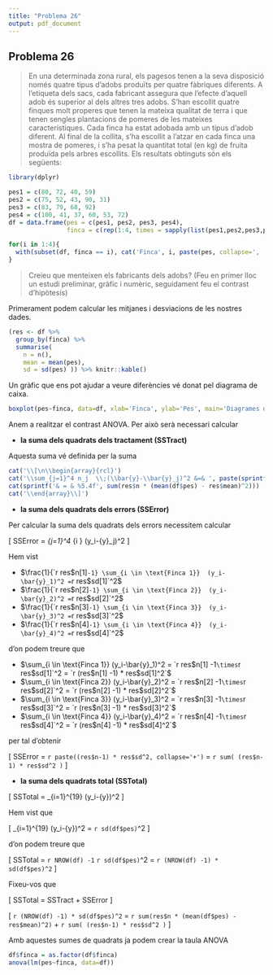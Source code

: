 ```yaml
---
title: "Problema 26"
output: pdf_document
---
```


## Problema 26

> En una determinada zona rural, els pagesos tenen a la seva disposició només quatre tipus d'adobs produïts per quatre fàbriques diferents. A l'etiqueta dels sacs, cada fabricant assegura que l'efecte d'aquell adob és superior al dels altres tres adobs. S'han escollit quatre finques molt properes que tenen la mateixa qualitat de terra i que tenen sengles plantacions de pomeres de les mateixes característiques. Cada finca ha estat adobada amb un tipus d'adob diferent. Al final de la collita, s'ha escollit a l'atzar en cada finca una mostra de pomeres, i s'ha pesat la quantitat total (en kg) de fruita produïda pels arbres escollits. Els resultats obtinguts són els següents:

```r
library(dplyr)

pes1 = c(80, 72, 40, 59)
pes2 = c(75, 52, 43, 90, 31)
pes3 = c(83, 79, 68, 92)
pes4 = c(100, 41, 37, 60, 53, 72)
df = data.frame(pes = c(pes1, pes2, pes3, pes4),
                finca = c(rep(1:4, times = sapply(list(pes1,pes2,pes3,pes4), length))))
```

```r
for(i in 1:4){
  with(subset(df, finca == i), cat('Finca', i, paste(pes, collapse=', '), '\n'))
}
```

> Creieu que menteixen els fabricants dels adobs? (Feu en primer lloc un estudi preliminar, gràfic i numèric, seguidament feu el contrast d’hipòtesis)

Primerament podem calcular les mitjanes i desviacions de les nostres dades.

```r
(res <- df %>% 
  group_by(finca) %>%
  summarise(
    n = n(),
    mean = mean(pes),
    sd = sd(pes) )) %>% knitr::kable()
```

Un gràfic que ens pot ajudar a veure diferències vé donat pel diagrama de caixa.

```r
boxplot(pes~finca, data=df, xlab='Finca', ylab='Pes', main='Diagrames de caixa')
```

Anem a realitzar el contrast ANOVA. Per això serà necessari calcular 

  * __la suma dels quadrats dels tractament (SSTract)__

Aquesta suma vé definida per la suma


```r
cat('\\[\n\\begin{array}{rcl}')
cat('\\sum_{j=1}^4 n_j  \\;(\\bar{y}-\\bar{y}_j)^2 &=& ', paste(sprintf("%d \\;(%0.2f - %0.2f)^2", res$n, mean(df$pes), res$mean), collapse=' + '), '\\\\')
cat(sprintf('& = & %5.4f', sum(res$n * (mean(df$pes) - res$mean)^2)))
cat('\\end{array}\\]')
```

  * __la suma dels quadrats dels errors (SSError)__

Per calcular la suma dels quadrats dels errors necessitem calcular

\[
SSError = \sum_{j=1}^4 \sum_{i \in \text{Finca j}}  (y_i-\bar{y}_j)^2
\]

Hem vist 

  - $\frac{1}{`r res$n[1]`-1} \sum_{i \in \text{Finca 1}}  (y_i-\bar{y}_1)^2 = `r res$sd[1]`^2$
  - $\frac{1}{`r res$n[2]`-1} \sum_{i \in \text{Finca 2}}  (y_i-\bar{y}_2)^2 = `r res$sd[2]`^2$
  - $\frac{1}{`r res$n[3]`-1} \sum_{i \in \text{Finca 3}}  (y_i-\bar{y}_3)^2 = `r res$sd[3]`^2$
  - $\frac{1}{`r res$n[4]`-1} \sum_{i \in \text{Finca 4}}  (y_i-\bar{y}_4)^2 = `r res$sd[4]`^2$

d'on podem treure que

  - $\sum_{i \in \text{Finca 1}}  (y_i-\bar{y}_1)^2 = `r res$n[1] -1` \times `r res$sd[1]`^2 = `r (res$n[1] -1) * res$sd[1]^2`$
  - $\sum_{i \in \text{Finca 2}}  (y_i-\bar{y}_2)^2 = `r res$n[2] -1` \times `r res$sd[2]`^2 = `r (res$n[2] -1) * res$sd[2]^2`$
  - $\sum_{i \in \text{Finca 3}}  (y_i-\bar{y}_3)^2 = `r res$n[3] -1` \times `r res$sd[3]`^2 = `r (res$n[3] -1) * res$sd[3]^2`$
  - $\sum_{i \in \text{Finca 4}}  (y_i-\bar{y}_4)^2 = `r res$n[4] -1` \times `r res$sd[4]`^2 = `r (res$n[4] -1) * res$sd[4]^2`$
  
per tal d'obtenir

\[
SSError = `r paste((res$n-1) * res$sd^2, collapse='+')` = `r sum( (res$n-1) * res$sd^2 )`
\]

  * __la suma dels quadrats total (SSTotal)__

\[
SSTotal = \sum_{i=1}^{19}  (y_i-\bar{y})^2
\]

Hem vist que

\[
\frac{1}{`r NROW(df)`-1} \sum_{i=1}^{19}  (y_i-\bar{y})^2 = `r sd(df$pes)`^2
\]

d'on podem treure que

\[
SSTotal = `r NROW(df) -1` `r sd(df$pes)`^2 = `r (NROW(df) -1) * sd(df$pes)^2`
\]

Fixeu-vos que

\[
SSTotal = SSTract + SSError
\]

\[
`r (NROW(df) -1) * sd(df$pes)^2` = `r sum(res$n * (mean(df$pes) - res$mean)^2)` + `r sum( (res$n-1) * res$sd^2 )`
\]

Amb aquestes sumes de quadrats ja podem crear la taula ANOVA 

```r
df$finca = as.factor(df$finca)
anova(lm(pes~finca, data=df))
```


